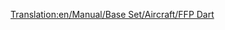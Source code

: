 [[Translation:en/Manual/Base Set/Aircraft/FFP Dart]]

{{fr/Manual/Base Set/Aircraft/Avion|Nom=FFP Dart
|Coût=32 812 (65 624)
|Vitesse=947 km/h (592 MPH)
|Entretien=3 656 (7 312)
|Conception=1955
|Vie=18
|Capacité=90 passagers & 10 sacs de courrier
|Description=Une plus grande capacité que les premiers avions, mais une durée de vie plus courte et des prix plus élevés pourraient dissuader les nouveaux joueurs.
|Réalité=[https://www.wikipedia.org/wiki/fr:Sud-Aviation SE 210 Caravelle Aérospatiale SE-310 Caravelle]
}}